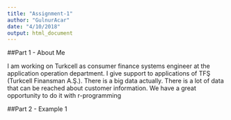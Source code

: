 ```yaml
---
title: "Assignment-1"
author: "GulnurAcar"
date: "4/10/2018"
output: html_document
---
```


##Part 1 - About Me

I am working on Turkcell as consumer finance systems engineer at the application operation department. I give support to applications of TFŞ (Turkcell Finansman A.Ş.). There is a big data actually. There is a lot of data that can be reached about customer information. We have a great opportunity to do it with r-programming

##Part 2 - Example 1


